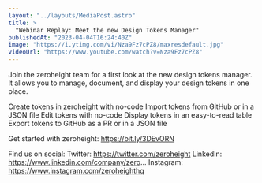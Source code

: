 ```yaml
---
layout: "../layouts/MediaPost.astro"
title: >
  "Webinar Replay: Meet the new Design Tokens Manager"
publishedAt: "2023-04-04T16:24:40Z"
image: "https://i.ytimg.com/vi/Nza9Fz7cPZ8/maxresdefault.jpg"
videoUrl: "https://www.youtube.com/watch?v=Nza9Fz7cPZ8"
---
```


Join the zeroheight team for a first look at the new design tokens manager. It allows you to manage, document, and display your design tokens in one place.

Create tokens in zeroheight with no-code
Import tokens from GitHub or in a JSON file
Edit tokens with no-code
Display tokens in an easy-to-read table
Export tokens to GitHub as a PR or in a JSON file

Get started with zeroheight: https://bit.ly/3DEvORN

Find us on social:
Twitter: https://twitter.com/zeroheight
LinkedIn: https://www.linkedin.com/company/zero...
Instagram: https://www.instagram.com/zeroheighthq
